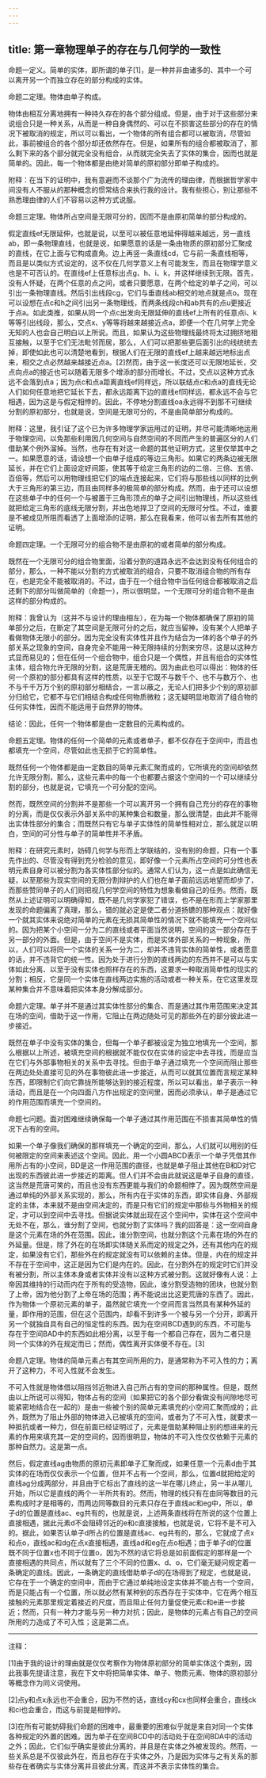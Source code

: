 ```yaml
---
---
---
```

title: 第一章物理单子的存在与几何学的一致性
---




命题一定义。简单的实体，即所谓的单子[1]，是一种并非由诸多的、其中一个可以离开另一个而独立存在的部分构成的实体。

命题二定理。物体由单子构成。

物体由相互分离地拥有一种持久存在的各个部分组成。但是，由于对于这些部分来说组合只是一种关系，从而是一种自身偶然的、可以在不损害这些部分的存在的情况下被取消的规定，所以可以看出，一个物体的所有组合都可以被取消，尽管如此，事前被组合的各个部分却还依然存在。但是，如果所有的组合都被取消了，那么剩下来的各个部分就完全没有组合，从而就完全失去了实体的集合，因而也就是简单的。因此，每一个物体都是由绝对简单的原初部分即单子构成的。

附释：在当下的证明中，我有意避而不谈那个广为流传的理由律，而根据哲学家中间没有人不服从的那种概念的惯常结合来执行我的设计。我有些担心，别让那些不熟悉理由律的人们不容易以这种方式说服。

命题三定理。物体所占空间是无限可分的，因而不是由原初简单的部分构成的。

假定直线ef无限延伸，也就是说，以至可以被任意地延伸得越来越远，另一直线ab，即一条物理直线，也就是说，如果愿意的话是一条由物质的原初部分汇聚成的直线，在它上面与它构成直角。边上再竖一条直线cd，它与前一条直线相等，而且是以类似方式设定的，这不仅在几何学意义上有可能发生，而且在物理学意义也是不可否认的。在直线ef上任意标出点g、h、i、k，并这样继续到无限。首先，没有人怀疑，在两个任意的点之间，或者只要愿意，在两个给定的单子之间，可以引出一条物理直线。然后引出线段cg，它们与垂直线ab相交的地点就是点o。现在可以设想在点c和h之间引出另一条物理线，而两条线段ch和ab共有的点u更接近于点a。如此类推，如果从同一个点c出发向无限延伸的直线ef上所有的任意点i、k等等引出线段，那么，交点x、y等等将越来越接近点a，即便一个在几何学上完全无知的人也会自己明白以上所说。而且，如果认为这些物理线最终将太过拥挤地相互接触，以至于它们无法毗邻而居，那么，人们可以把那些更后面引出的线统统去掉，即使如此也可以清楚地看到，根据人们在无限的直线ef上越来越远地标出点来，相交之点必然越来越接近点a。[2]然而，由于这一长度还可以无限地延长，交点向点a的接近也可以随着无限多个增添的部分而增长。不过，交点以这种方式永远不会落到点a；因为点c和点a距离直线ef同样远，所以联结点c和点a的直线无论人们如何任意地把它延长下去，都永远距离下边的直线ef同样远，都永远不会与它相遇，因为这是与假定相悖的。因此，不停地分割直线oa永远得不到那不可继续分割的原初部分，也就是说，空间是无限可分的，不是由简单部分构成的。



附释：这里，我引证了这个已为许多物理学家运用过的证明，并尽可能清晰地运用于物理空间，以免那些利用因几何空间与自然空间的不同而产生的普遍区分的人们借助某个例外溜掉。当然，也存在有对这一命题的其他证明方式，这里仅举其中之一。如果愿意的话，请设想一个由单子组成的等边三角形。如果它的两条边被无限延长，并在它们上面设定好间距，使其等于给定三角形的边的二倍、三倍、五倍、百倍等，然后可以用物理线把它们的端点连接起来，它们将与那些线以同样的比例大于三角形的第三边，而且由同样多的极简单的部分构成。然而，由于还可以设想在这些单子中的任何一个与被置于三角形顶点的单子之间引出物理线，所以这些线就把给定三角形的底线无限分割，并出色地捍卫了空间的无限可分性。不过，谁要是不被成见所阻而看透了上面增添的证明，那么在我看来，他可以省去所有其他的证明。

命题四定理。一个无限可分的组合物不是由原初的或者简单的部分构成。

既然在一个无限可分的组合物里面，沿着分割的道路永远不会达到没有任何组合的部分，那么，一种不能以分割的方式被取消的组合，只要不取消组合物的所有存在，也是完全不能被取消的。不过，由于在一个组合物中当任何组合都被取消之后还剩下的部分叫做简单的（命题一），所以很明显，一个无限可分的组合物不是由这样的部分构成的。

附释：我曾认为（这并不与设计的理由相左），在为每一个物体都确保了原初的简单部分之后，在断定了其空间是无限可分的之后，就应当留神，没有某个人把单子看做物体无限小的部分。因为完全没有实体性并且作为结合为一体的各个单子的外部关系之现象的空间，自身完全不能用一种无限持续的分割来穷尽，这是以这种方式显而易见的；但在任何一个组合物中，组合只是一个偶性，并且有组合的实体性主体，组合物允许无限的分割，这是荒唐无稽的。因为由此也可以得出：物体的任何一个原初的部分都具有这样的性质，以至于它既不与数千个、也不与数万个、也不与千千万万个别的原初部分相结合，一言以蔽之，无论人们把多少个别的原初部分归给它，它都不与它们相结合构成任何物质微粒；这无疑明显地取消了组合物的任何实体性，因而不能适用于自然界的物体。

结论：因此，任何一个物体都是由一定数目的元素构成的。

命题五定理。物体的任何一个简单的元素或者单子，都不仅存在于空间中，而且也都填充一个空间，尽管如此也无损于它的简单性。

既然任何一个物体都是由一定数目的简单元素汇聚而成的，它所填充的空间却依然允许无限分割，那么，这些元素中的每一个也都要占据这个空间的一个可以继续分割的部分，也就是说，它填充一个可分配的空间。

然而，既然空间的分割并不是那些一个可以离开另一个拥有自己充分的存在的事物的分离，而是仅仅表示外部关系中的某种集合和数量，那么很清楚，由此并不能得出实体性部分的集合；而既然只有它与单子实体性的简单性相对立，那么就足以明白，空间的可分性与单子的简单性并不矛盾。

附释：在研究元素时，妨碍几何学与形而上学联结的，没有别的命题，只有一个事先作出的、尽管没有得到充分检验的意见，即好像一个元素所占空间的可分性也表明元素自身可以被分割为各实体性部分似的。通常人们认为，这一点是如此确信无疑，以至那些为现实空间的无限分割辩护的人们也在单子面前远远地望而却步了，而那些赞同单子的人们则把视几何学空间的特性为想象看做自己的任务。然而，既然从上述证明可以明确得知，既不是几何学家犯了错误，也不是在形而上学家那里发现的命题偏离了真理，那么，错的就必定是使二者分道扬镳的那种观点：就好像一个就其实体来说绝对简单的元素在无损其简单性的情况下就不能填充一个空间似的。因为把某个小空间一分为二的直线或者平面当然说明，空间的这一部分存在于另一部分的外面。但是，由于空间不是实体，而是实体外部关系的一种现象，所以，人们可以将同一个实体的关系一分为二，却并不违背实体的简单性，或者愿意的话，并不违背它的统一性。因为处于进行分割的直线两边的东西并不是可以与实体如此分离、以至于没有实体也照样存在的东西，这要求一种取消简单性的现实的分割；相反，它是同一个实体在直线两边实施的活动或者一种关系，在它这里发现某种集合并不意味着把实体本身分解成部分。

命题六定理。单子并不是通过其实体性部分的集合、而是通过其作用范围来决定其在场的空间，借助于这一作用，它阻止在两边随处可见的那些外在的部分彼此进一步接近。

既然在单子中没有实体的集合，但每一个单子都被设定为独立地填充一个空间，那么根据以上所述，被填充空间的根据就不能仅仅在实体的设定中去寻找，而是应当在它们与外部事物相关的关系中去寻找。但由于单子通过填充一个空间而阻止那些在两边处处直接可见的外在事物彼此进一步接近，从而可以就其位置而言规定某种东西，即限制它们向它靠拢所能够达到的接近程度，所以可以看出，单子表示一种活动，而且是在一个向四面八方作出规定的空间里，因而必须承认，单子是通过它的作用范围而填充一个空间的。

命题七问题。面对困难继续确保每一个单子通过其作用范围在不损害其简单性的情况下占有的空间。



如果一个单子像我们确保的那样填充一个确定的空间，那么，人们就可以用别的任何被限定的空间来表述这个空间。因此，用一个小圆ABCD表示一个单子凭借其作用所占有的小空间，BD是这一作用范围的直径，也就是单子阻止其他在B和D对它出现的东西彼此进一步接近的距离。但人们并不会由此就说这是单子自身的直径，这当然是荒唐可笑的，而且也没有东西更能与我们的命题相悖了。因为既然空间是通过单纯的外部关系实现的，那么，所有内在于实体的东西，即实体自身、外部规定的主体，本来就不是由空间决定的，而是只有它们的规定中那些与外物相关的规定，才可以到空间中去寻找。但据说实体就出现在这个空间中，实体在这个空间中无处不在，那么，谁分割了空间，也就分割了实体吗？我的回答是：这一空间自身是这个元素在场的外在范围。因此，谁分割空间，也就分割这个元素在场的外在的外延量。但是，除了外在的在场即实体随关系而定的规定之外，还有其他内在的规定，如果没有它们，那些外在的规定就没有可以依赖的主体。但是，内在的规定并不存在于空间中，这正是因为它们是内在的。因此，在分割外在的规定时它们并没有被分割，所以主体本身或者实体并没有以这种方式被分割。这就好像有人说：上帝因其维持的行动而内在于所有的受造物，因此，谁分割受造物的团块，也就分割了上帝，因为他分割了上帝在场的范围；再不能说出比这更荒唐的东西了。因此，作为物体一个原初元素的单子，虽然就它填充一个空间而言当然具有某种外延的量，即作用的范围，但在这个范围内，却看不到许多一个被与另一个分开，即离开另一个就独自具有自己的恒定性的东西。因为在空间BCD遇到的东西，不可能与存在于空间BAD中的东西如此相分离，以至于每一个都自己存在，因为二者只是同一个实体的外在规定而已；然而，偶性离开实体便不存在。[3]

命题八定理。物体的简单元素占有其空间所用的力，是通常称为不可入性的力；离开了这种力，不可入性就不会发生。

不可入性就是物体借以阻挡邻近物进入自己所占有的空间的那种属性。但是，既然由以上所说可以得知，物体占有的空间（如果把它的各个部分看做没有间隙地尽可能紧密地结合在一起的）是由一些被个别的简单元素填充的小空间汇聚而成的；此外，既然为了阻止外部的物体进入已被填充的空间，或者为了不可入性，就要求一种抵抗或者一种力，但在前面已经证明过了，元素是借助某种阻止别的想进来的元素的作用来填充其一定的空间的，因而很明显，物体的不可入性仅仅依赖于元素的那种自然力。这是第一点。



然后，假定直线ag由物质的原初元素即单子汇聚而成，如果任意一个元素d由于其实体的在场而仅仅表示一个位置，但并不占有一个空间，那么，位置d就把给定的直线ag分成两部分，并且由于它标出了直线的这一半在哪儿终止，另一半从哪儿开始，所以它是直线的两个一半所共有的。然而，物理的线只有在由同等数目的元素构成时才是相等的，而两边同等数目的元素只存在于直线ac和eg中，所以，单子d的位置是直线ac、eg共有的，也就是说，上述两条直线将在所说的这个位置上直接相遇，据此元素d不会阻碍邻近的e和c直接接触，也就是说，它将不是不可入的。据此，如果否认单子d所占的位置是直线ac、eg共有的，那么，它就成了点x和点o，直线ac和dg在点x直接相遇，直线ad和eg在点o相遇；由于单子d的位置既不同于位置x也不同于位置o，因为不然的话它将总是如前面假定的那样是一个直接相遇的共同点，所以就有了三个不同的位置x、d、o，它们毫无疑问规定着一条确定的直线。因此，一条确定的直线借助单子d的在场得到了规定，也就是说，它存在于一个确定的空间中，而由于它通过单纯地设定实体并不能占有一个空间，而是只能占有一个位置，所以就必然有某种别的东西存在于实体中，它在两个相互接触的元素那里规定着接近的尺度，而且阻止任何力量促使元素c和e进一步接近；然而，只有一种力才能与另一种力对抗；因此，是物体的元素占有自己的空间所用的力造成了不可入性；这是第二点。



***



注释：

[1]由于我的设计的理由就是仅仅考察作为物体原初部分的简单实体这个类别，因此我事先提请注意，我在下文中将把简单实体、单子、物质元素、物体的原初部分等概念作为同义词使用。

[2]点y和点x永远也不会重合，因为不然的话，直线cy和cx也同样会重合，直线ck和ci也会重合，而这与前提是相悖的。

[3]在所有可能妨碍我们命题的困难中，最重要的困难似乎就是来自对同一个实体各种规定的外置的困难。因为单子在空间BCD中的活动处于在空间BDA中的活动之外；因此，它们似乎确实是彼此分离的，并且是在实体之外被发现的。然而，一些关系总是不仅彼此外在，而且也存在于实体之外，乃是因为实体与之有关系的那些存在者确实与实体分离并且彼此分离，而这并不表示实体性的集合。